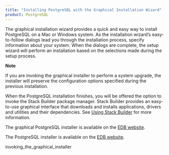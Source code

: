 ```yaml
---
title: "Installing PostgreSQL with the Graphical Installation Wizard"
product: PostgreSQL
---
```




The graphical installation wizard provides a quick and easy way to install PostgreSQL on a Mac or Windows system. As the installation wizard’s easy-to-follow dialogs lead you through the installation process, specify information about your system. When the dialogs are complete, the setup wizard will perform an installation based on the selections made during the setup process.

<div class="note">

<div class="title">

**Note**

</div>

If you are invoking the graphical installer to perform a system upgrade, the installer will preserve the configuration options specified during the previous installation.

</div>

When the PostgreSQL installation finishes, you will be offered the option to invoke the Stack Builder package manager. Stack Builder provides an easy-to-use graphical interface that downloads and installs applications, drivers and utilities and their dependencies. See [Using Stack Builder](../03_using_stackbuilder) for more information.

The graphical PostgreSQL installer is available on the [EDB website](http://www.enterprisedb.com/downloads/postgres-postgresql-downloads).

The PostgreSQL installer is available on the [EDB website](https://www.enterprisedb.com/postgresql-early-experience).

<div class="toctree" maxdepth="5">

invoking\_the\_graphical\_installer

</div>
